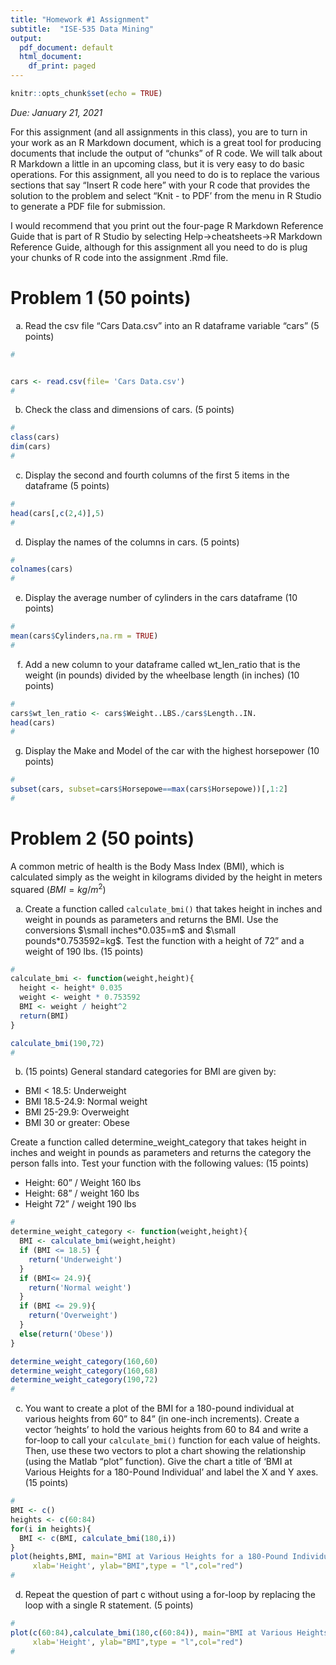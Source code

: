 ```yaml
---
title: "Homework #1 Assignment"
subtitle:  "ISE-535 Data Mining"
output:
  pdf_document: default
  html_document:
    df_print: paged
---
```


```r
knitr::opts_chunk$set(echo = TRUE)
```
*Due:  January 21, 2021*

For this assignment (and all assignments in this class), you are to turn in your work as an R Markdown document, which is a great tool for producing documents that include the output of "chunks" of R code.  We will talk about R Markdown a little in an upcoming class, but it is very easy to do basic operations.  For this assignment, all you need to do is to replace the various sections that say "Insert R code here" with your R code that provides the solution to the problem and select "Knit - to PDF' from the menu in R Studio to generate a PDF file for submission.

I would recommend that you print out the four-page R Markdown Reference Guide that is part of R Studio by selecting Help->cheatsheets->R Markdown Reference Guide, although for this assignment all you need to do is plug your chunks of R code into the assignment .Rmd file.

# Problem 1  (50 points)

a. Read the csv file "Cars Data.csv" into an R dataframe variable "cars" (5 points)

```r
#


cars <- read.csv(file= 'Cars Data.csv')
#
```

b.  Check the class and dimensions of cars. (5 points)

```r
#
class(cars)
dim(cars)
#
```

c.  Display the second and fourth columns of the first 5 items in the dataframe (5 points)

```r
#
head(cars[,c(2,4)],5)
#
```

d)  Display the names of the columns in cars. (5 points)

```r
#
colnames(cars)
#
```

e)  Display the average number of cylinders in the cars dataframe (10 points)

```r
#
mean(cars$Cylinders,na.rm = TRUE)
#
```

f)  Add a new column to your dataframe called wt_len_ratio that is the weight (in pounds) divided by the wheelbase length (in inches) (10 points)

```r
#
cars$wt_len_ratio <- cars$Weight..LBS./cars$Length..IN.
head(cars)
#
```

g)  Display the Make and Model of the car with the highest horsepower (10 points)

```r
#
subset(cars, subset=cars$Horsepowe==max(cars$Horsepowe))[,1:2]
#
```

# Problem 2  (50 points)

A common metric of health is the Body Mass Index (BMI), which is calculated simply as the weight in kilograms divided by the height in meters squared ($BMI=kg/m^2$)

a.  Create a function called `calculate_bmi()` that takes height in inches and weight in pounds as parameters and returns the BMI.  Use the conversions $\small inches*0.035=m$ and $\small pounds*0.753592=kg$.  Test the function with a height of 72" and a weight of 190 lbs.  (15 points)

```r
#
calculate_bmi <- function(weight,height){
  height <- height* 0.035
  weight <- weight * 0.753592
  BMI <- weight / height^2
  return(BMI)
}

calculate_bmi(190,72)
#
```

b.  (15 points)  General standard categories for BMI are given by:
* BMI < 18.5:  Underweight
* BMI 18.5-24.9:  Normal weight
* BMI 25-29.9:  Overweight
* BMI 30 or greater:  Obese

Create a function called determine_weight_category that takes height in inches and weight in pounds as parameters and returns the category the person falls into.  Test your function with the  following values:  (15 points)
    
*  Height: 60" / Weight 160 lbs
*  Height: 68" / weight 160 lbs
*  Height 72" / weight 190 lbs

```r
#
determine_weight_category <- function(weight,height){
  BMI <- calculate_bmi(weight,height)
  if (BMI <= 18.5) {
    return('Underweight')
  }
  if (BMI<= 24.9){
    return('Normal weight')
  }
  if (BMI <= 29.9){
    return('Overweight')
  }
  else(return('Obese'))
}

determine_weight_category(160,60)
determine_weight_category(160,68)
determine_weight_category(190,72)
#
```

c.  You want to create a plot of the BMI for a 180-pound individual at various heights from 60" to 84" (in one-inch increments).  Create a vector 'heights' to hold the various heights from 60 to 84 and write a for-loop to call your `calculate_bmi()` function for each value of heights.  Then, use these two vectors to plot a chart showing the relationship (using the Matlab "plot" function).  Give the chart a title of 'BMI at Various Heights for a 180-Pound Individual' and label the X and Y axes.  (15 points)

```r
#
BMI <- c()
heights <- c(60:84)
for(i in heights){
  BMI <- c(BMI, calculate_bmi(180,i))
}
plot(heights,BMI, main="BMI at Various Heights for a 180-Pound Individual",
     xlab='Height', ylab="BMI",type = "l",col="red")
#
```

d.  Repeat the question of part c without using a for-loop by replacing the loop with a single R statement. (5 points)

```r
#
plot(c(60:84),calculate_bmi(180,c(60:84)), main="BMI at Various Heights for a 180-Pound Individual",
     xlab='Height', ylab="BMI",type = "l",col="red")
#
```


